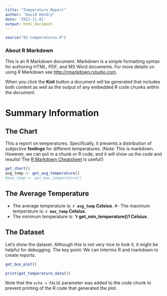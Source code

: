 ```yaml
---
title: "Temperature Report"
author: "David Hendry"
date: '2022-11-01'
output: html_document
---
```


```r
source("02-temperatures.R")
```

### About R Markdown

This is an R Markdown document. Markdown is a simple formatting syntax for authoring HTML, PDF, and MS Word documents. For more details on using R Markdown see <http://rmarkdown.rstudio.com>.

When you click the **Knit** button a document will be generated that includes both content as well as the output of any embedded R code chunks within the document.

# Summary Information

## The Chart

This a report on temperatures. Specifically, it presents a distribution of *subjective* **feelings** for different temperatures. (Note: This is markdown. However, we can put in a chunk or R code, and it will show us the code and results! The [R Markdown Cheatsheet](https://www.rstudio.com/wp-content/uploads/2015/02/rmarkdown-cheatsheet.pdf) is useful!)

```r
get_chart()
avg_temp <- get_avg_temperature()
#max_temp <- get_max_temperature()
```

## The Average Temperature

-   The average temperature is: **`r avg_temp` Celsius**.
#-   The maximum temperature is: **`r max_temp` Celsius**.
-   The minimum temperature is: **'r get_min_temperature()1 Celsius**.

## The Dataset

Let's show the dataset. Although this is not very nice to look it, it might be helpful for debugging. The key point: We can intermix R and markdown to create reports.

```r
get_box_plot()
```

```r
print(get_temperature_data())
```

Note that the `echo = FALSE` parameter was added to the code chunk to prevent printing of the R code that generated the plot.
